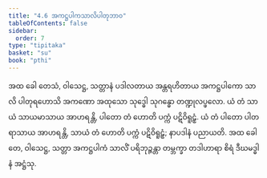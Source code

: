```yaml
---
title: "4.6 အကဋ္ဌပါကသာလိပါတုဘာဝ"
tableOfContents: false
sidebar:
  order: 7
type: "tipitaka"
basket: "su"
book: "pthi"
---
```



<DynamicBreadcrumb />

<Division number="125" book="pthi" e="ch" v="8" p="73">

<Paragraph number="261" book="pthi">
အထ ခေါ တေသံ, ဝါသေဋ္ဌ, သတ္တာနံ ပဒါလတာယ အန္တရဟိတာယ အကဋ္ဌပါကော သာလိ ပါတုရဟောသိ အကဏော အထုသော သုဒ္ဓေါ သုဂန္ဓော တဏ္ဍုလပ္ဖလော. ယံ တံ သာယံ သာယမာသာယ အာဟရန္တိ, ပါတော တံ ဟောတိ ပက္ကံ ပဋိဝိရူဠှံ. ယံ တံ ပါတော ပါတရာသာယ အာဟရန္တိ, သာယံ တံ ဟောတိ ပက္ကံ ပဋိဝိရူဠှံ; နာပဒါနံ ပညာယတိ. အထ ခေါ တေ, ဝါသေဋ္ဌ, သတ္တာ အကဋ္ဌပါကံ သာလိံ ပရိဘုဉ္ဇန္တာ တမ္ဘက္ခာ တဒါဟာရာ စိရံ ဒီဃမဒ္ဓါနံ အဋ္ဌံသု.
</Paragraph>
</Division>
